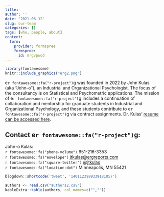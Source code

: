 ```yaml
---
title: 
author: ''
date: '2021-06-12'
slug: our-team
categories: []
tags: [who, people, about]
content:
  form:
    provider: formspree
    formspree:
      id: mrgvpwqd
---
```


```r

library(fontawesome)
knitr::include_graphics("erg2.png")
```

e`r fontawesome::fa("r-project")`g was founded in 2022 by John Kulas (aka "John-o"), an Industrial and Organizational Psychologist. The focus of the consultancy is on Statistical and Psychometric applications. The mission of e`r fontawesome::fa("r-project")`g includes a continuation of collaboration and mentorship for graduate students in Industrial and Organizational Psychology, and these students contribute to e`r fontawesome::fa("r-project")`g via contract assignments. Dr. Kulas' [resume can be accessed here](Kulas vita.pdf). 

## Contact e`r fontawesome::fa("r-project")`g:

John-o Kulas:  
`r fontawesome::fa("phone-volume")` 651-216-3353  
`r fontawesome::fa("envelope")` [jtkulas@ergreports.com](mailto: jtkulas@ergreports.com)  
`r fontawesome::fa("square-twitter")` [@jtkulas](https://twitter.com/jtkulas)  
`r fontawesome::fa("location-dot")` Minneapolis, MN 55421 

```r
blogdown::shortcode('tweet', '1401123989339181057')
```

```r

authors <- read.csv("authors2.csv")
kableExtra::kable(authors, col.names=c("",""))

```